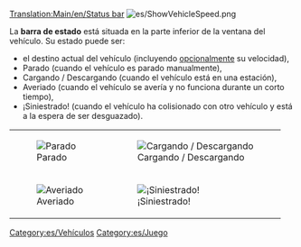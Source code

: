 [[Translation:Main/en/Status bar]]
[[File:es/ShowVehicleSpeed.png]]

La '''barra de estado''' está situada en la parte inferior de la ventana del vehículo. Su estado puede ser:
* el destino actual del vehículo (incluyendo [[Main/en/Opciones avanzadas/Interfaz/Es#Mostrar velocidad del vehículo en la barra de estado|opcionalmente]] su velocidad),
* Parado (cuando el vehículo es parado manualmente),
* Cargando / Descargando (cuando el vehículo está en una estación),
* Averiado (cuando el vehículo se avería y no funciona durante un corto tiempo),
* ¡Siniestrado! (cuando el vehículo ha colisionado con otro vehículo y está a la espera de ser desguazado).
{|
| [[File:es/Stopped.png|frame|none|Parado]]
| [[File:es/Loading unloading.png|frame|none|Cargando / Descargando]]
|-
| [[File:es/Broken down.png|frame|none|Averiado]]
| [[File:es/Crashed.png|frame|none|¡Siniestrado!]]
|}
[[Category:es/Vehículos]]
[[Category:es/Juego]]